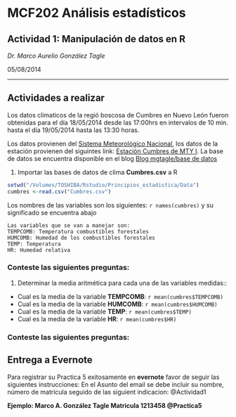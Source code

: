 
# MCF202 Análisis estadísticos
## Actividad 1: Manipulación de datos en R

_Dr. Marco Aurelio González Tagle_ 

05/08/2014

-------------------


## Actividades a realizar

Los datos climaticos de la regió boscosa  de Cumbres en Nuevo León fueron obtenidas para el día 18/05/2014 desde las 17:00hrs en intervalos de 10 min. hasta el día 19/05/2014 hasta las 13:30 horas. 

Los datos provienen del [Sistema Meteorológico Nacional](http://smn.cna.gob.mx/emas/), los datos de la estación provienen del siguintes link: [Estación Cumbres de MTY I](http://smn.cna.gob.mx/emas/txt/NL10_10M.TXT). La base de datos se encuentra disponible en el blog [Blog mgtagle/base de datos](http://wp.me/p145K0-7s)

1. Importar las bases de datos de clima **Cumbres.csv** a R
```r
setwd("/Volumes/TOSHIBA/Rstudio/Principios_estadistica/Data")
cumbres <-read.csv("Cumbres.csv")
```

Los nombres de las variables son los siguientes: `r names(cumbres)` y su significado se encuentra abajo

```
Las variables que se van a manejar son: 
TEMPCOMB: Temperatura combustibles forestales
HUMCOMB: Humedad de los combustibles forestales
TEMP: Temperatura
HR: Humedad relativa
```

### Conteste las siguientes preguntas:

1. Determinar la media aritmética para cada una de las variables medidas::
  * Cual es la media de la variable **TEMPCOMB**: `r mean(cumbres$TEMPCOMB)`
  * Cual es la media de la variable **HUMCOMB**: `r mean(cumbres$HUMCOMB)`
  * Cual es la media de la variable **TEMP**: `r mean(cumbres$TEMP)`
  * Cual es la media de la variable **HR**: `r mean(cumbres$HR)`


### Conteste las siguientes preguntas:





## Entrega a Evernote 
Para registrar su Practica 5 exitosamente en **evernote** favor de seguir las siguientes instrucciones:
En el Asunto del email se debe incluir su nombre, número de matrícula seguido de las siguient indicacion: @Actividad1 

**Ejemplo: Marco A. González Tagle Matricula 1213458 @Practica5**
